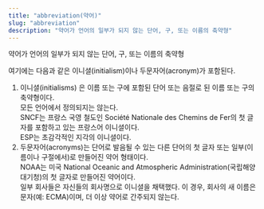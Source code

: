```yaml
---
title: "abbreviation(약어)"
slug: "abbreviation"
description: "약어가 언어의 일부가 되지 않는 단어, 구, 또는 이름의 축약형"
---
```



약어가 언어의 일부가 되지 않는 단어, 구, 또는 이름의 축약형

<Aside title="참고 1">
여기에는 다음과 같은 이니셜(<span lang="en">initialism</span>)이나 두문자어(<span lang="en">acronym</span>)가 포함된다.
</Aside>

1. 이니셜(<span lang="en">initialisms</span>) 은 이름 또는 구에 포함된 단어 또는 음절로 된 이름 또는 구의 축약형이다.
	<Aside title="참고 2">
	모든 언어에서 정의되지는 않는다.
	</Aside>
	<Aside title="예제 1" type="tip">
	SNCF는 프랑스 국영 철도인 <span lang="fr">Société Nationale des Chemins de Fer</span>의 첫 글자를 포함하고 있는 프랑스어 이니셜이다.
	</Aside>
	<Aside title="예제 2" type="tip">
	ESP는 초감각적인 지각의 이니셜이다.
	</Aside>
1. 두문자어(<span lang="en">acronyms</span>)는 단어로 발음될 수 있는 다른 단어의 첫 글자 또는 일부(이름이나 구절에서)로 만들어진 약어 형태이다.
	<Aside title="예제 3" type="tip">
	NOAA는 미국 <span lang="en">National Oceanic and Atmospheric Administration</span>(국립해양대기청)의 첫 글자로 만들어진 약어이다.
	</Aside>
	<Aside title="참고 3">
	일부 회사들은 자신들의 회사명으로 이니셜을 채택했다. 이 경우, 회사의 새 이름은 문자(예: ECMA)이며, 더 이상 약어로 간주되지 않는다.
	</Aside>

